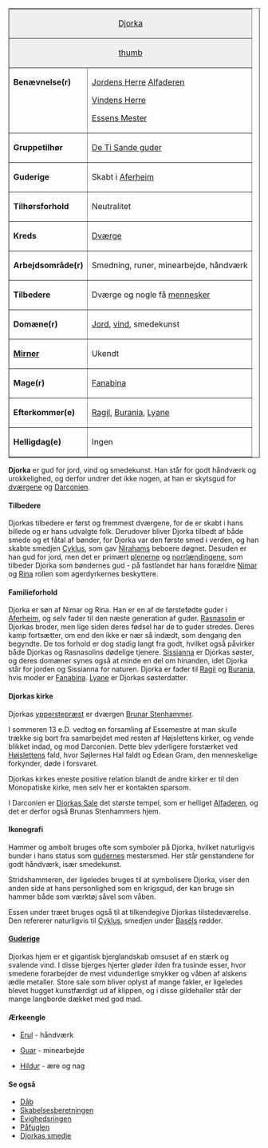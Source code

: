 {{title:Djorka}}
{{author:Jesper Kristiansen}}
{{timestamp:2011-08-12T09:30:07Z}}
{{copyright:Djorka}}
<table border=1 cellpadding=2 cellspacing=0 align=right style="margin-left:1em">
<tr valign=top><td style="background:#efefef;" colspan=2 align=center>[[Djorka]]
<tr valign=top><td style="background:#efefef;" colspan=2 align=center>[[Fil:Djorka.jpg|thumb]]
<tr valign=top><td>'''Benævnelse(r)'''<td>[[Jordens Herre]]
[[Alfaderen]]

[[Vindens Herre]]

[[Essens Mester]]
<tr valign=top><td>''' Gruppetilhør'''<td>[[guderne|De Ti Sande guder]]
<tr valign=top><td>''' Guderige'''<td>Skabt i [[Aferheim]]
<tr valign=top><td>''' Tilhørsforhold'''<td>Neutralitet
<tr valign=top><td>'''Kreds'''<td>[[Dværg|Dværge]]
<tr valign=top><td>''' Arbejdsområde(r)'''<td>Smedning, runer, minearbejde,
håndværk
<tr valign=top><td>'''Tilbedere'''<td>Dværge og nogle få [[menneske|mennesker]]
<tr valign=top><td>'''Domæne(r)'''<td>[[Jord]], [[vind]], smedekunst
<tr valign=top><td>'''[[Mirner]]'''<td>Ukendt
<tr valign=top><td>''' Mage(r)'''<td>[[Fanabina]]
<tr valign=top><td>'''Efterkommer(e)'''<td>[[Ragil]], [[Burania]], [[Lyane]]
<tr valign=top><td>'''Helligdag(e)'''<td>Ingen
</table>
'''Djorka''' er gud for jord, vind og smedekunst. Han står for godt håndværk og urokkelighed, og derfor undrer det ikke nogen, at han er skytsgud for [[dværg|dværgene]] og [[Darconien]].

====Tilbedere====
Djorkas tilbedere er først og fremmest dværgene, for de er skabt i hans billede og er hans udvalgte folk. Derudover bliver Djorka tilbedt af både smede og et fåtal af bønder, for Djorka var den første smed i verden, og han skabte smedjen [[Cyklus]], som gav [[Niraham|Nirahams]] beboere døgnet. Desuden er han gud for jord, men det er primært [[plener|plenerne]] og [[norrlænding|norrlændingene]], som tilbeder Djorka som bøndernes gud - på fastlandet har hans forældre [[Nimar]] og [[Rina]] rollen som agerdyrkernes beskyttere.

====Familieforhold====
Djorka er søn af Nimar og Rina. Han er en af de førstefødte guder i [[Aferheim]], og selv fader til den næste generation af guder.
[[Rasnasolin]] er Djorkas broder, men lige siden deres fødsel har de to guder stredes. Deres kamp fortsætter, om end den ikke er nær så indædt, som dengang den begyndte. De tos forhold er dog stadig langt fra godt, hvilket også påvirker både Djorkas og Rasnasolins dødelige tjenere.
[[Sissianna]] er Djorkas søster, og deres domæner synes også at minde en del om hinanden, idet Djorka står for jorden og Sissianna for naturen.
Djorka er fader til [[Ragil]] og [[Burania]], hvis moder er [[Fanabina]]. [[Lyane]] er Djorkas søsterdatter.

====Djorkas kirke====
Djorkas [[ypperstepræst]] er dværgen [[Brunar Stenhammer]].

I sommeren 13 e.D. vedtog en forsamling af Essemestre at man skulle trække sig bort fra samarbejdet med resten af Højslettens kirker, og vende blikket indad, og mod Darconien. Dette blev yderligere forstærket ved [[Højsletten|Højslettens]] fald, hvor Søjlernes Hal faldt og Edean Gram, den menneskelige forkynder, døde i forsvaret.

Djorkas kirkes eneste positive relation blandt de andre kirker er til den Monopatiske kirke, men selv her er kontakten sparsom.

I Darconien er [[Djorkas Sale]] det største tempel, som er helliget [[Alfaderen]], og det er derfor også Brunas Stenhammers hjem.

====Ikonografi====
Hammer og ambolt bruges ofte som symboler på Djorka, hvilket naturligvis bunder i hans status som [[guderne|gudernes]] mestersmed. Her står genstandene for godt håndværk, især smedekunst.

Stridshammeren, der ligeledes bruges til at symbolisere Djorka, viser den anden side at hans personlighed som en krigsgud, der kan bruge sin hammer både som værktøj såvel som våben.

Essen under træet bruges også til at tilkendegive Djorkas tilstedeværelse. Den refererer naturligvis til [[Cyklus]], smedjen under [[Basél|Baséls]] rødder.

====[[Guderige]]====
Djorkas hjem er et gigantisk bjerglandskab omsuset af en stærk og svalende vind. I disse bjerges hjerter gløder ilden fra tusinde esser, hvor smedene forarbejder de mest vidunderlige smykker og våben af alskens ædle metaller. Store sale som bliver oplyst af mange fakler, er ligeledes blevet hugget kunstfærdigt ud af klippen, og i disse gildehaller står der mange langborde dækket med god mad.

====Ærkeengle====
*[[Erul]] - håndværk

*[[Guar]] - minearbejde

*[[Hildur]] - ære og nag

====Se også====
*[[Dåb]]
*[[Skabelsesberetningen]]
*[[Evighedsringen]]
*[[Påfuglen]]
*[[Djorkas smedje]]
